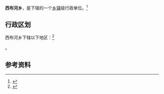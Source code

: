 {{中国乡级行政区|53/07/24/208/000}}

'''西布河乡'''，是{{PRC admin/fullname|53/07/24/208/000|3}}下辖的一个[[乡镇|乡镇]]级行政单位。<ref>{{PRC admin/ref sgc|{{PRC admin/parent|53/07/24/208/000}}}}</ref>

== 行政区划 ==

西布河乡下辖以下地区：<ref>{{PRC admin/ref sgc|53/07/24/208/000}}</ref>

{{PRC admin/children|53/07/24/208/000}}。

== 参考资料 ==

{{reflist}}

{{行政区划小作品}}
{{PRC admin/navcat|53/07/24/208/000}}
